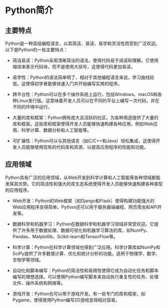 # Python简介 {.unnumbered}

## 主要特点
Python是一种高级编程语言，以其简洁、易读、易学和灵活性而受到广泛欢迎。以下是Python的一些主要特点：

- 简洁易读：Python采用清晰简洁的语法，使得代码易于阅读和理解。它使用缩进来表示代码块，而不是使用大括号，这使得代码更加易读。

- 易学性：Python的语法简单明了，相对于其他编程语言来说，学习曲线较低。这使得初学者能够快速入门并开始编写实用的程序。

- 跨平台性：Python可以在多个操作系统上运行，包括Windows、macOS和各种Linux发行版。这意味着开发人员可以在不同的平台上编写一次代码，并在不同的环境中运行。

- 大量的库和框架：Python拥有庞大且活跃的社区，为各种用途提供了大量的库和框架。这些库和框架使得开发人员能够快速构建各种应用，例如Web应用、科学计算、数据分析和人工智能等。

- 可扩展性：Python可以与其他语言（如C/C++和Java）轻松集成，这使得开发人员能够使用现有的代码库和资源，以提高应用程序的性能和功能。

## 应用领域
Python具有广泛的应用领域，从Web开发到科学计算和人工智能等各种领域都能发挥其优势。它的简洁性和强大的库生态系统使得开发人员能够快速构建各种类型的应用程序。

- Web开发：Python的Web框架（如Django和Flask）使得构建功能强大的Web应用程序变得简单。Python还可以用于服务器端编程、网页爬虫和API开发等。

- 数据科学和机器学习：Python在数据科学和机器学习领域非常受欢迎。它提供了许多用于数据处理、数据可视化和机器学习算法的库，如NumPy、Pandas、Matplotlib、Scikit-learn和TensorFlow等。

- 科学计算：Python在科学计算领域也得到广泛应用。科学计算库如NumPy和SciPy提供了许多数值计算、优化和统计分析的功能，适用于物理学、数学、生物学等领域。

- 自动化和脚本编写：Python的简洁性和易用性使得它成为自动化任务和脚本编写的理想选择。可以使用Python编写脚本来自动执行重复性的任务、处理文件、操作系统和网络等。

- 游戏开发：Python也可以用于游戏开发。有一些专门的库和框架，如Pygame，使得使用Python编写2D游戏变得相对容易。


